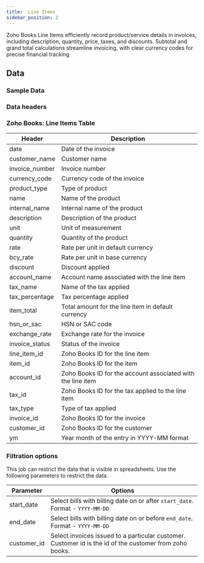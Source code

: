```yaml
---
title:  Line Items
sidebar_position: 2
---
```




Zoho Books Line Items efficiently record product/service details in invoices, including description, quantity, price, taxes, and discounts. Subtotal and grand total calculations streamline invoicing, with clear currency codes for precise financial tracking

<AddJob
  template="gsheet_zoho_books_line_items"
/>


## Data

### Sample Data

<Gsheet
  src="https://docs.google.com/spreadsheets/d/1-gX-uq5YrTW-6gQJYM-mNXitEOfJLTiQCvPtV8CR1Yc/edit#gid=1665945954"
/>


### Data headers

### Zoho Books: Line Items Table

| Header           | Description                                      |
|------------------|--------------------------------------------------|
| date             | Date of the invoice                              |
| customer_name    | Customer name                                    |
| invoice_number   | Invoice number                                   |
| currency_code    | Currency code of the invoice                     |
| product_type     | Type of product                                  |
| name             | Name of the product                              |
| internal_name    | Internal name of the product                     |
| description      | Description of the product                       |
| unit             | Unit of measurement                              |
| quantity         | Quantity of the product                          |
| rate             | Rate per unit in default currency                |
| bcy_rate         | Rate per unit in base currency                   |
| discount         | Discount applied                                |
| account_name     | Account name associated with the line item        |
| tax_name         | Name of the tax applied                          |
| tax_percentage   | Tax percentage applied                           |
| item_total       | Total amount for the line item in default currency|
| hsn_or_sac       | HSN or SAC code                                  |
| exchange_rate    | Exchange rate for the invoice                    |
| invoice_status   | Status of the invoice                            |
| line_item_id     | Zoho Books ID for the line item                  |
| item_id          | Zoho Books ID for the item                       |
| account_id       | Zoho Books ID for the account associated with the line item|
| tax_id           | Zoho Books ID for the tax applied to the line item|
| tax_type         | Type of tax applied                              |
| invoice_id       | Zoho Books ID for the invoice                    |
| customer_id      | Zoho Books ID for the customer                   |
| ym               | Year month of the entry in YYYY-MM format        |

        

### Filtration options

This job can restrict the data that is visible in spreadsheets. Use the following parameters to restrict the data.

| Parameter | Options |
|----|----|
| start_date | Select bills with billing date on or after `start_date`. Format - `YYYY-MM-DD` |
| end_date | Select bills with billing date on or before `end_date`. Format - `YYYY-MM-DD` |
| customer_id | Select invoices issued to a particular customer. Customer id is the id of the customer from zoho books.  |


<!---
## Others

### Similar jobs

Similar sort of data can be achieved by using get accounting transaction job and filtering it by invoice type. 

### Reports that use this job

Here are some of the report templates that use this job: 
-->
